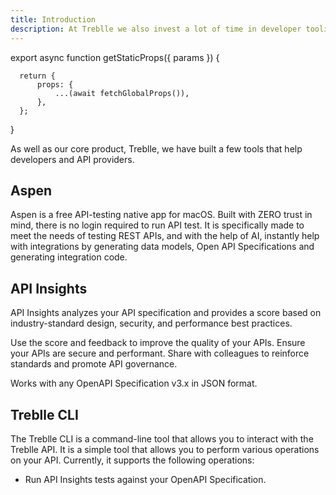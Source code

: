 ```yaml
---
title: Introduction
description: At Treblle we also invest a lot of time in developer tooling.
---
```





export async function getStaticProps({ params }) {

      return {
          props: {
              ...(await fetchGlobalProps()),
          },
      };

}


As well as our core product, Treblle, we have built a few tools that help developers and API providers.

## Aspen

Aspen is a free API-testing native app for macOS. Built with ZERO trust in mind, there is no login required to run API test. It is specifically made to meet the needs of testing REST APIs, and with the help of AI, instantly help with integrations by generating data models, Open API Specifications and generating integration code.

## API Insights

API Insights analyzes your API specification and provides a score based on industry-standard design, security, and performance best practices.

Use the score and feedback to improve the quality of your APIs. Ensure your APIs are secure and performant. Share with colleagues to reinforce standards and promote API governance.

Works with any OpenAPI Specification v3.x in JSON format.

## Treblle CLI

The Treblle CLI is a command-line tool that allows you to interact with the Treblle API. It is a simple tool that allows you to perform various operations on your API. Currently, it supports the following operations:

- Run API Insights tests against your OpenAPI Specification.
